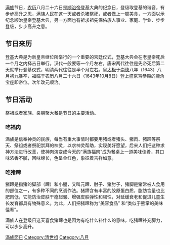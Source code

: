 {{unreferenced|time=2013-09-30T14:02:33+00:00}}

[[满族|满族]]节日，[[农历|农历]]八月二十六日是[[顺治帝|顺治帝]][[登基|登基]]大典的纪念日，登级取登基的谐音，有步步高升之思，满族人民在这一天或者杀猪祭祀，或者做上一顿美食，一方面以示纪念顺治皇帝登基大典，另一方面也有祈求祖先保佑族人事业、家庭、学业、步步登级，步步高升之意。

== 节日来历 ==

登基大典是为新皇帝继位所举行的一个重要的宫廷仪式，登基大典会在老皇帝死后一个月之内择吉日举行。汉代一般要等一个月左右，唐宋两代往往是先帝死后第二天就举行登基仪式，明清两代往往是半个月左右。[[皇太极|皇太极]]于[[崇德|崇德]]八年（1643）八月初九暴卒，福临于农历八月二十六日（1643年10月8日）登上盛京笃恭殿的鹿角宝座即帝位。次年改元顺治。

== 节日活动 ==

祭祖或者家族、亲朋聚大餐是节日的主要活动。

=== 吃福肉 ===
满族是信奉神灵的民族，每当有重大事情时都要用猪或者猪头、猪肉、猪蹄等祭天、祭祖或者祭祀崇拜的神灵，以求神灵帮助，实现美好愿望，后来人们把这种求神方法进行改革，使神肉演变成今天的“满族福肉”成为餐桌上一道美味佳肴，其口味浓香不腻，回味绵长，色呈金红色，象征着吉祥如意。

=== 吃猪蹄 ===
猪蹄是指猪的脚部（蹄）和小腿，又叫元蹄、肘子、猪肘子，猪脚是猪常被人食用的部位之一，有多种不同的烹调作法。猪蹄含有丰富的胶原蛋白质，脂肪含量也比肥肉低，它能防治皮肤干瘪起皱、增强皮肤弹性和韧性，对延缓衰老和促进儿童生长发育都具有物殊意义。为此，人们把猪蹄称为“美容食品” 和“类似于熊掌的美味佳肴”。

满族人在登级日这天喜食猪蹄也是因为有吃什么补什么的意味，吃猪蹄补充脚力，可以步步高升。

[[Category:滿族節日|]]
[[Category:清世祖|Category:清世祖]]
[[Category:八月|Category:八月]]